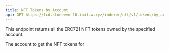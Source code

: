 ```yaml
---
title: NFT Tokens by Account
api: GET https://lcd.stoneevm-16.initia.xyz/indexer/nft/v1/tokens/by_account/{account}
---
```


This endpoint returns all the ERC721 NFT tokens owned by the specified account.

<ParamField path="account" type="string" required="true">
  The account to get the NFT tokens for
</ParamField>